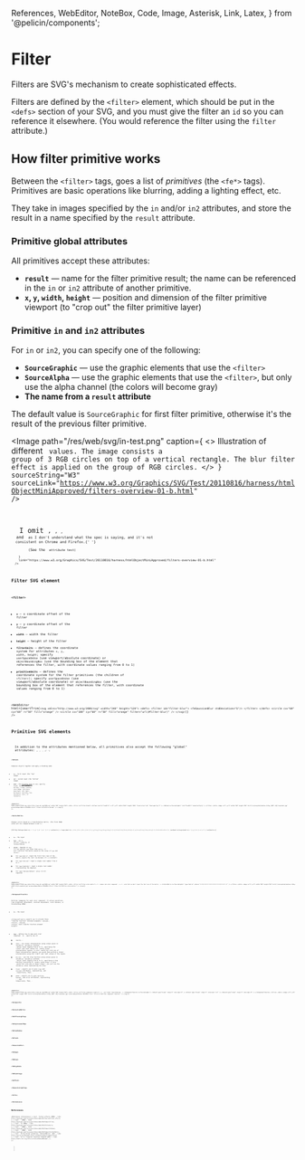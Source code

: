   References,
  WebEditor,
  NoteBox,
  Code,
  Image,
  Asterisk,
  Link,
  Latex,
} from '@pelicin/components';

<LoadKatex />

# Filter

Filters are SVG's mechanism to create sophisticated effects.

Filters are defined by the `<filter>` element, which should be put in the `<defs>` section of your SVG, and you must give the filter an `id` so you can reference it elsewhere.
(You would reference the filter using the `filter` attribute.)

## How filter primitive works

Between the `<filter>` tags, goes a list of _primitives_ (the `<fe*>` tags). Primitives are basic operations like blurring, adding a lighting effect, etc.

They take in images specified by the `in` and/or `in2` attributes, and store the result in a name specified by the `result` attribute.

### Primitive global attributes

All primitives accept these attributes:

- **`result`** &mdash; name for the filter primitive result; the name can be referenced in the `in` or `in2` attribute of another primitive.
- **`x`, `y`, `width`, `height`** &mdash; position and dimension of the filter primitive viewport (to "crop out" the filter primitive layer)

### Primitive `in` and `in2` attributes

For `in` or `in2`, you can specify one of the following:<Asterisk str="*"/>

- **`SourceGraphic`** &mdash; use the graphic elements that use the `<filter>`
- **`SourceAlpha`** &mdash; use the graphic elements that use the `<filter>`, but only use the alpha channel (the colors will become gray)
- **The name from a `result` attribute**

The default value is `SourceGraphic` for first filter primitive, otherwise it's the result of the previous filter primitive.

<Image
  path="/res/web/svg/in-test.png"
  caption={
    <>
      Illustration of different <Code str="in" /> values. The image consists a group of 3 RGB
      circles on top of a vertical rectangle. The blur filter effect is applied on the group of RGB
      circles.
    </>
  }
  sourceString="W3"
  sourceLink="https://www.w3.org/Graphics/SVG/Test/20110816/harness/htmlObjectMiniApproved/filters-overview-01-b.html"
/>

<Asterisk str="*">
  I omit <Code str="BackgroundImage" />, <Code str="BackgroundAlpha" />, <Code str="FillPaint" />,
  and <Code str="StrokePaint" /> as I don't understand what the spec is saying, and it's not
  consistent on Chrome and Firefox.{' '}
  <Link
    str={
      <>
        (See the <Code str="in" /> attribute test)
      </>
    }
    link="https://www.w3.org/Graphics/SVG/Test/20110816/harness/htmlObjectMiniApproved/filters-overview-01-b.html"
  />
</Asterisk>

## Filter SVG element

### `<filter>`

- **`x`** &mdash; x coordinate offset of the filter
- **`y`** &mdash; y coordinate offset of the filter
- **`width`** &mdash; width the filter
- **`height`** &mdash; height of the filter
- **`filterUnits`** &mdash; defines the coordinate system for attributes `x`, `y`, `width`, `height`; specify `userSpaceOnUse` (use viewport/absolute coordinate) or `objectBoundingBox` (use the bounding box of the element that references the filter, with coordinate values ranging from 0 to 1)
- **`primitiveUnits`** &mdash; defines the coordinate system for the filter primitives (the children of `<filter>`); specify `userSpaceOnUse` (use viewport/absolute coordinate) or `objectBoundingBox` (use the bounding box of the element that references the filter, with coordinate values ranging from 0 to 1)

<WebEditor
  html={smartTrim(`
    <svg xmlns="http://www.w3.org/2000/svg" width="240" height="120">
      <defs>
        <filter id="filter-blur">
          <feGaussianBlur stdDeviation="5"/>
        </filter>
      </defs>
      <circle cx="60" cy="60" r="50" fill="orange" />
      <circle cx="180" cy="60" r="50" fill="orange" filter="url(#filter-blur)" />
    </svg>
  `)}
/>

## Primitive SVG elements

<NoteBox type="info">
  In addition to the attributes mentioned below, all primitives also accept the following "global"
  attributes: <Code str="result" />, <Code str="x" />, <Code str="y" />, <Code str="width" />,{' '}
  <Code str="height" />.
</NoteBox>

### `<feBlend>`

Composes objects together and apply a blending mode.

- **`in`** &mdash; first input (the "top" image)
- **`in2`** &mdash; second input (the "bottom" image)
- **`mode`** &mdash; the [blending mode](/web/css/data-type/blend-mode) to use; specify: `normal`, `darken`, `lighten`, `multiply`, `screen`, `overlay`, `color-dodge`, `color-burn`, `hard-light`, `soft-light`, `difference`, `exclusion`, `hue`, `saturation`, `color`, or `luminosity`

<WebEditor
  html={smartTrim(`
    <svg xmlns="http://www.w3.org/2000/svg" width="100" height="100">
      <defs>
        <filter id="filter-blend">
          <feFlood result="floodFill" x="0" y="0" width="100%" height="100%" flood-color="red" flood-opacity="1" />
          <feBlend in="SourceGraphic" in2="floodFill" mode="multiply" />
        </filter>
      </defs>
      <image
        x="0" y="0" width="100" height="100"
        href="/res/unsplash/andrew-ridley-jR4Zf-riEjI-unsplash.jpg"
        preserveAspectRatio="xMidYMid slice"
        filter="url(#filter-blend)"
      />
    </svg>
  `)}
/>

### `<feColorMatrix>`

Changes colors based on a transformation matrix. (The final RGBA value will be clamped between 0 and 1.)

<Latex block>{String.raw`
  \begin{bmatrix}
    r' \\
    g' \\
    b' \\
    a' \\
    1 \\
  \end{bmatrix} = \begin{bmatrix}
    r_1 & r_2 & r_3 & r_4 & r_5 \\
    g_1 & g_2 & g_3 & g_4 & g_5 \\
    b_1 & b_2 & b_3 & b_4 & b_5 \\
    a_1 & a_2 & a_3 & a_4 & a_5 \\
    0 & 0 & 0 & 0 & 1 \\
  \end{bmatrix}\begin{bmatrix}
    r \\
    g \\
    b \\
    a \\
    1 \\
  \end{bmatrix}
`}</Latex>

- **`in`** &mdash; the input
- **`type`** &mdash; `matrix`, `saturate`, `hueRotate`, or `luminanceToAlpha`
- **`values`** &mdash; depends on `type` (if you specify `type` other than `matrix`, it will construct the matrix based on the value of `type` and `values`):
  - for `type="matrix"`: input the first four rows of the matrix (ignore the last row because it's a constant)
  - for `type="saturate"`: input a single real number from 0 to 1
  - for `type="hueRotate"`: input a single real number (representing the degrees)
  - for `type="luminanceToAlpha"`: `values` is not required

<WebEditor
  html={smartTrim(`
    <svg xmlns="http://www.w3.org/2000/svg" width="100" height="100">
      <defs>
        <filter id="filter-color-matrix">
          <!-- remove red color component -->
          <!-- note that we don't input the last row of the matrix -->
          <feColorMatrix
            in="SourceGraphic"
            type="matrix"
            values="
              0 0 0 0 0
              0 1 0 0 0
              0 0 1 0 0
              0 0 0 1 0
            " />
        </filter>
      </defs>
      <image
        x="0" y="0" width="100" height="100"
        href="/res/unsplash/andrew-ridley-jR4Zf-riEjI-unsplash.jpg"
        preserveAspectRatio="xMidYMid slice"
        filter="url(#filter-color-matrix)"
      />
    </svg>
  `)}
/>

### `<feComponentTransfer>`

Performs remapping for each color component. It allows operations like brightness adjustment, contrast adjustment, color balance, or thresholding (MDN).

- **`in`** &mdash; the input

`<feComponentTransfer>` expects you to provide these "transfer function" children elements: `<feFuncR>`, `<feFuncG>`, `<feFuncB>`, `<feFuncA>`. Each transfer function element accepts:

- **`type`** &mdash; defines how to map each color component <Latex exp="c" /> to <Latex exp="c'" />. specify one of:
  - `identity` &mdash; <Latex exp="c' = c" />
  - `table` &mdash; use linear interpolation using values given in `tableValues`. `tableValues` contains <Latex exp="n+1" /> values (each ranging from 0 to 1), specifying the "start" and "end" values for <Latex exp="n" /> evenly sized interpolation regions. A color <Latex exp="c" /> would fall into one of these interpolation regions; you would then perform a linear interpolation using the "start" and "end" values of the region.
  - `discrete` &mdash; use the step function using values given in `tableValues`. `tableValues` contains <Latex exp="n" /> values (each ranging from 0 to 1), specifying a step function consisting of <Latex exp="n" /> evenly sized steps. A color <Latex exp="c" /> would fall into one of these "steps", you just use the `tableValues` value representing the step.
  - `linear` &mdash; expects you to give `slope` and `intercept` attributes, representing <Latex exp="m" /> and <Latex exp="b" /> respectively. Then, <Latex exp="c' = mc + b" />.
  - `gamma` &mdash; expects you to give `amplitude`, `exponent`, and `offset` attributes, representing <Latex exp="A" />, <Latex exp="x" />, and <Latex exp="b" /> respectively. Then, <Latex exp="c' = ac^x + b" />.

<WebEditor
  html={smartTrim(`
    <svg xmlns="http://www.w3.org/2000/svg" width="100" height="100">
      <defs>
        <filter id="filter-component-transfer">
          <!-- use linear transformation -->
          <feComponentTransfer in="SourceGraphic">
            <feFuncR type="linear" slope="1" intercept="0" />
            <feFuncG type="linear" slope="2" intercept="-0.5" />
            <feFuncB type="linear" slope="2" intercept="0" />
          </feComponentTransfer>
        </filter>
      </defs>
      <image
        x="0" y="0" width="100" height="100"
        href="/res/unsplash/andrew-ridley-jR4Zf-riEjI-unsplash.jpg"
        preserveAspectRatio="xMidYMid slice"
        filter="url(#filter-component-transfer)"
      />
    </svg>
  `)}
/>

### `<feComposite>`

### `<feConvolveMatrix>`

### `<feDiffuseLighting>`

### `<feDisplacementMap>`

### `<feDropShadow>`

### `<feFlood>`

### `<feGaussianBlur>`

### `<feImage>`

### `<feMerge>`

### `<feMergeNode>`

### `<feMorphology>`

### `<feOffset>`

### `<feSpecularLighting>`

### `<feTile>`

### `<feTurbulence>`

## References

<References
  references={[
    {
      text: 'Filter effects (MDN)',
      link: `https://developer.mozilla.org/en-US/docs/Web/SVG/Tutorial/Filter_effects`,
    },
    {
      text: '<filter> (MDN)',
      link: `https://developer.mozilla.org/en-US/docs/Web/SVG/Element/filter`,
    },
    {
      text: 'in (MDN)',
      link: `https://developer.mozilla.org/en-US/docs/Web/SVG/Attribute/in`,
    },
    {
      text: '<feBlend> (MDN)',
      link: `https://developer.mozilla.org/en-US/docs/Web/SVG/Element/feBlend`,
    },
    {
      text: '<feColorMatrix> (MDN)',
      link: `https://developer.mozilla.org/en-US/docs/Web/SVG/Element/feColorMatrix`,
    },
    {
      text: '15.10 Filter primitive ‘feColorMatrix’ (W3)',
      link: `https://www.w3.org/TR/SVG11/filters.html#feColorMatrixTypeAttribute`,
    },
    {
      text: '9.7.1. Transfer function feFuncR (W3C)',
      link: `https://drafts.fxtf.org/filter-effects/#feFuncRElement`,
    },
  ]}
></References>
